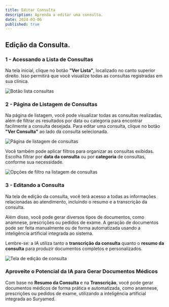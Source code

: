 ```yaml
---
title: Editar Consulta
description: Aprenda a editar uma consulta.
date: 2024-03-06
published: true
---
```


## Edição da Consulta. 

### 1 - Acessando a Lista de Consultas 
Na tela inicial, clique no botão **"Ver Lista"**, localizado no canto superior direito. Isso permitirá que você visualize todas as consultas registradas em sua clínica.  

<Image  
  src="/static/lista-consultas-link.png"  
  alt="Botão lista consultas"  
  width={1000}  
  height={400}  
  quality={100}  
  className="rounded-md w-full h-full"  
/>  

### 2 - Página de Listagem de Consultas  
Na página de listagem, você pode visualizar todas as consultas realizadas, além de filtrar os resultados por data ou categoria para encontrar facilmente a consulta desejada. Para editar uma consulta, clique no botão **"Ver Consulta"** ao lado da consulta selecionada.  

<Image  
  src="/static/lista-consultas.png"  
  alt="Página de listagem de consultas"  
  width={1000}  
  height={400}  
  quality={100}  
  className="rounded-md w-full h-full"  
/>  

Você também pode aplicar filtros para organizar as consultas exibidas. Escolha filtrar por **data da consulta** ou por **categoria** de consultas, conforme sua necessidade.  

<Image  
  src="/static/filtro-consultas.png"  
  alt="Opções de filtro na listagem de consultas"  
  width={1000}  
  height={400}  
  quality={100}  
  className="rounded-md w-full h-full"  
/>  

### 3 - Editando a Consulta  
Na tela de edição da consulta, você terá acesso a todas as informações relacionadas ao atendimento, incluindo o resumo e a transcrição da consulta.  

Além disso, você pode gerar diversos tipos de documentos, como anamnese, prescrições ou pedidos de exame. A geração de documentos pode ser feita manualmente ou de forma automatizada usando a inteligência artificial integrada ao sistema.  

Lembre-se: a IA utiliza tanto a **transcrição da consulta** quanto o **resumo da consulta** para produzir documentos completos e personalizados.  

<Image  
  src="/static/tela-editar-consulta.png"  
  alt="Tela de edição de consulta"  
  width={1000}  
  height={400}  
  quality={100}  
  className="rounded-md w-full h-full"  
/>  


### Aproveite o Potencial da IA para Gerar Documentos Médicos  

Com base no **Resumo da Consulta** e na **Transcrição**, você pode gerar documentos médicos de forma prática e automatizada, como anamnese, prescrições ou pedidos de exame, utilizando a inteligência artificial integrada ao Suryamed.  

<DocsItemLink title="Saiba mais sobre a geração de documentos médicos com IA aqui" link="/docs/procurar-por-consultas"/>
